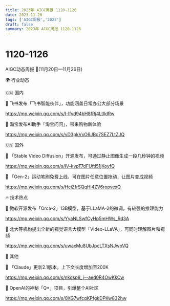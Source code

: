 ```yaml
---
title: 2023年 AIGC周报 1120-1126
date: 2023-11-26
tags: ['AIGC周报','2023']
draft: false
summary: 2023年 AIGC周报 1120-1126
---
```

# 1120-1126



AIGC动态周报 🚀(11月20日—11月26日)

🌍 行业动态

🇨🇳 国内

📰 飞书发布「飞书智能伙伴」，功能涵盖日常办公大部分场景

https://mp.weixin.qq.com/s/I-lfvd94bH8fRj4LtlldRw

📰 淘宝发布AI助手「淘宝问问」，带来购物新体验

https://mp.weixin.qq.com/s/vD3pkVxO6JBc7SEZ7LtZJQ

🇺🇸 国外

📰 「Stable Video Diffusion」开源发布，可通过静止图像生成一段几秒钟的视频

https://mp.weixin.qq.com/s/IV-kvpT7dFUftl51jKoyfQ

📰 「Gen-2」运动笔刷免费上线，可在图片任意位置拖动，让图片变成视频

https://mp.weixin.qq.com/s/HciZfrSQqHl4ZV6ropvexQ

🔥 技术热点

📝 微软开源发布「Orca-2」13B模型，基于LLaMA-2的微调，有较强的推理能力

https://mp.weixin.qq.com/s/YyaNLSwfCyHp5mHWs_Rd3A

📝 北大等机构提出全新的视觉语言大模型「Video-LLaVA」，可同时理解图片和视频

https://mp.weixin.qq.com/s/uwaxMu8UbJpcLTXsNJwpVQ

🎉 其他

🚀 「Claude」更新2.1版本，上下文长度增加至200K

https://mp.weixin.qq.com/s/nkdsp8_j--aed0R4OwKkCw

🚀 OpenAI的神秘「Q*」项目，引爆整个AI社区

https://mp.weixin.qq.com/s/0XG7wfcqKPfgkDPKw832hw